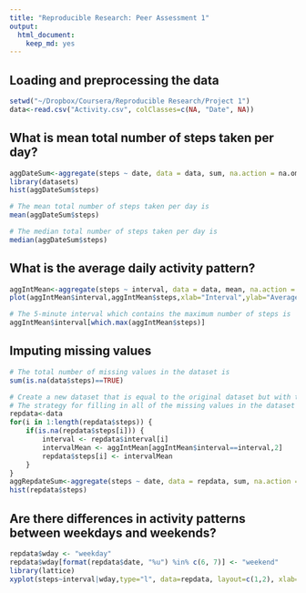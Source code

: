 ```yaml
---
title: "Reproducible Research: Peer Assessment 1"
output:
  html_document:
    keep_md: yes
---
```


## Loading and preprocessing the data
```r
setwd("~/Dropbox/Coursera/Reproducible Research/Project 1")
data<-read.csv("Activity.csv", colClasses=c(NA, "Date", NA))
```

## What is mean total number of steps taken per day?
```r
aggDateSum<-aggregate(steps ~ date, data = data, sum, na.action = na.omit)
library(datasets)
hist(aggDateSum$steps)
```
```r
# The mean total number of steps taken per day is
mean(aggDateSum$steps)
```
```r
# The median total number of steps taken per day is
median(aggDateSum$steps)
```

## What is the average daily activity pattern?
```r
aggIntMean<-aggregate(steps ~ interval, data = data, mean, na.action = na.omit)
plot(aggIntMean$interval,aggIntMean$steps,xlab="Interval",ylab="Average number of steps",type="l")
```

```r
# The 5-minute interval which contains the maximum number of steps is  
aggIntMean$interval[which.max(aggIntMean$steps)]
```

## Imputing missing values
```r
# The total number of missing values in the dataset is 
sum(is.na(data$steps)==TRUE)
```
```r
# Create a new dataset that is equal to the original dataset but with the missing data filled in.
# The strategy for filling in all of the missing values in the dataset is to replace the missing values with the mean for that 5-minute interval.
repdata<-data
for(i in 1:length(repdata$steps)) {
    if(is.na(repdata$steps[i])) {
        interval <- repdata$interval[i]
        intervalMean <- aggIntMean[aggIntMean$interval==interval,2]
        repdata$steps[i] <- intervalMean
    }
}
aggRepdateSum<-aggregate(steps ~ date, data = repdata, sum, na.action = na.omit)
hist(repdata$steps)
```

## Are there differences in activity patterns between weekdays and weekends?
```r
repdata$wday <- "weekday"
repdata$wday[format(repdata$date, "%u") %in% c(6, 7)] <- "weekend"
library(lattice)
xyplot(steps~interval|wday,type="l", data=repdata, layout=c(1,2), xlab="Interval", ylab="Number of steps")
```
